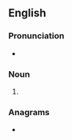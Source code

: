 {{also|Joes|Joe's}}

==English==

===Pronunciation===
* {{rhymes|əʊz|lang=en}}

===Noun===
{{head|en|noun plural form}}

# {{plural of|joe|lang=en}}

===Anagrams===
* {{l|en|Jose}}